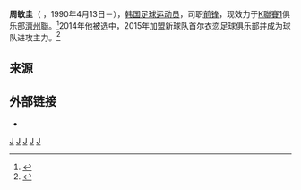 {{noteTA|G1=K-League}}
{{Infobox football biography
| name           = 周敏圭
| fullname       = 周敏圭
| image          = 주민규 (O! SPORTS) 6s.jpg
| birth_date     = {{Birth date and age|1990|4|13|df=y}}
| birth_place    = [[韩国|韩国]] [[清州市|清州市]]
| height         = {{height|m=1.83|precision=0}}
| currentclub    = [[濟州聯|濟州聯]]
| clubnumber     = 18
| position       = [[前锋|前锋]]、[[中场|中场]]
| youthyears1    = 2009-2012
| youthclubs1    = [[汉阳大学|汉阳大学]]
| years1         = 2013–2014    |clubs1 = {{le|高阳Hi足球俱乐部|Goyang Hi FC|高阳Hi FC}} | caps1 = 56 | goals1 = 7
| years2         = 2015–2019    |clubs2 = [[首尔衣恋FC|首尔衣恋FC]] | caps2 = 43| goals2 = 21
| years3         = 2020–        |clubs3 = [[濟州聯|濟州聯]] | caps3 = 52| goals3 = 30
}}
'''周敏圭'''（{{lang-ko|주민규／周敏圭}} {{transl|ko|''Joo Min-kyu''}}，1990年4月13日－），[[韩国|韩国]][[足球运动员|足球运动员]]，司职[[前锋|前锋]]，现效力于[[K聯賽1|K聯賽1]]俱乐部[[濟州聯|濟州聯]]。<ref>{{Soccerway|min-kyu-joo/289161}}</ref>2014年他被{{le|高阳Hi足球俱乐部|Goyang Hi FC|高阳Hi FC}}选中，2015年加盟新球队首尔衣恋足球俱乐部并成为球队进攻主力。<ref>{{cite news |url=http://www.sportalkorea.com/news/view.php?gisa_uniq=2013021712444773&section_code=10&key=&field= |title='저니맨’ 이광재와 ‘새내기' 주민규, 고양서 설욕 노린다 |publisher=Sportal Korea |date=2013-02-17 |language=ko |access-date=2015-07-13 |archive-url=https://web.archive.org/web/20150109071334/http://www.sportalkorea.com/news/view.php?gisa_uniq=2013021712444773&section_code=10&key=&field= |archive-date=2015-01-09 |dead-url=yes }}</ref>

== 来源 ==
{{reflist}}

== 外部链接 ==
*{{K League player|20130248}}
[[Category:韩国足球运动员|J]]
[[Category:足球前锋|J]]
[[Category:汉阳大学校友|J]]
[[Category:周姓|J]]
[[Category:首爾衣戀球員|J]]